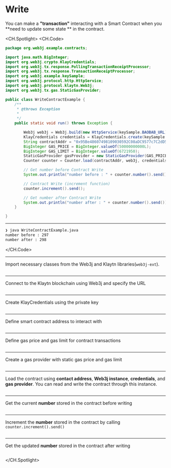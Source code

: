 # Write
You can make a **"transaction"** interacting with a Smart Contract when you **need to update some state ** in the contract.

<CH.Spotlight>
<CH.Code>

```java WriteContractExample.java
package org.web3j.example.contracts;

import java.math.BigInteger;
import org.web3j.crypto.KlayCredentials;
import org.web3j.tx.response.PollingTransactionReceiptProcessor;
import org.web3j.tx.response.TransactionReceiptProcessor;
import org.web3j.example.keySample;
import org.web3j.protocol.http.HttpService;
import org.web3j.protocol.klaytn.Web3j;
import org.web3j.tx.gas.StaticGasProvider;

public class WriteContractExample {
    /**
     * @throws Exception
     * 
     */
    public static void run() throws Exception {

        Web3j web3j = Web3j.build(new HttpService(keySample.BAOBAB_URL));
        KlayCredentials credentials = KlayCredentials.create(keySample.LEGACY_KEY_privkey);
        String contractAddr = "0x95Be48607498109030592C08aDC9577c7C2dD505";
        BigInteger GAS_PRICE = BigInteger.valueOf(50000000000L);
        BigInteger GAS_LIMIT = BigInteger.valueOf(6721950);
        StaticGasProvider gasProvider = new StaticGasProvider(GAS_PRICE, GAS_LIMIT);
        Counter counter = Counter.load(contractAddr, web3j, credentials.convertToCredentials(), gasProvider);

        // Get number before Contract Write
        System.out.println("number before : " + counter.number().send());

        // Contract Write (increment function)
        counter.increment().send();

        // Get number after Contract Write
        System.out.println("number after : " + counter.number().send());
    }

}
```
---
```zsh output
❯ java WriteContractExample.java
number before : 297
number after : 298
```
</CH.Code>


---
Import necessary classes from the Web3j and Klaytn libraries(`web3j-ext`).
```java WriteContractExample.java focus=1:10

```
---
Connect to the Klaytn blockchain using Web3j and specify the URL
```java WriteContractExample.java focus=19

```
---
Create KlayCredentials using the private key
```java WriteContractExample.java focus=20

```
---
Define smart contract address to interact with
```java WriteContractExample.java focus=21

```
---
Define gas price and gas limit for contract transactions
```java WriteContractExample.java focus=22:23

```
---
Create a gas provider with static gas price and gas limit
```java WriteContractExample.java focus=24

```
---
Load the contract using **contact address**, **Web3j instance**, **credentials**, and **gas provider**. You can read and write the contract through this instance.
```java WriteContractExample.java focus=25

```
---
Get the current **number** stored in the contract before writing
```java WriteContractExample.java focus=27:28

```
---
Increment the **number** stored in the contract by calling `counter.increment().send()`
```java WriteContractExample.java focus=30:31

```
---
Get the updated **number** stored in the contract after writing
```java WriteContractExample.java focus=33:34

```

</CH.Spotlight>


